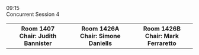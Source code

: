 
<div className="ProgramLineItem">
    <div className="cpTime">
        09:15
    </div>
    <div className="cpItems">
        <div className="cpSingleEntry titleEntry">
            <div className="cpBigTitleText">
            Concurrent Session 4
            </div>
        </div>
    </div>
</div>
<div className="ProgramLineItem">
    <table className='cpTable'>
        <tr>
            <th>
                Room 1407
                <div style={{fontWeight: 'normal'}}>Chair: Judith Bannister</div>
            </th>
            <th>
                Room 1426A
                <div style={{fontWeight: 'normal'}}>Chair: Simone Daniells</div>
            </th>
            <th>
                Room 1426B
                <div style={{fontWeight: 'normal'}}>Chair: Mark Ferraretto</div>
            </th>
        </tr>
        <DisplaySessionsWithIDs csKey={4} sessionIDList={[1, 2, 3]} />
    </table>
</div>